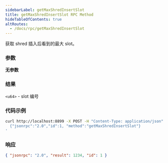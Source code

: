 ```yaml
---
sidebarLabel: getMaxShredInsertSlot
title: getMaxShredInsertSlot RPC Method
hideTableOfContents: true
altRoutes:
  - /docs/rpc/getMaxShredInsertSlot
---
```


获取 shred 插入后看到的最大 slot。

<DocSideBySide>

<DocLeftSide>

### 参数

**无参数**

### 结果

`<u64>` - slot 编号

</DocLeftSide>

<DocRightSide>

### 代码示例

```bash
curl http://localhost:8899 -X POST -H "Content-Type: application/json" -d '
  {"jsonrpc":"2.0","id":1, "method":"getMaxShredInsertSlot"}
'
```

### 响应

```json
{ "jsonrpc": "2.0", "result": 1234, "id": 1 }
```

</DocRightSide>
</DocSideBySide>
